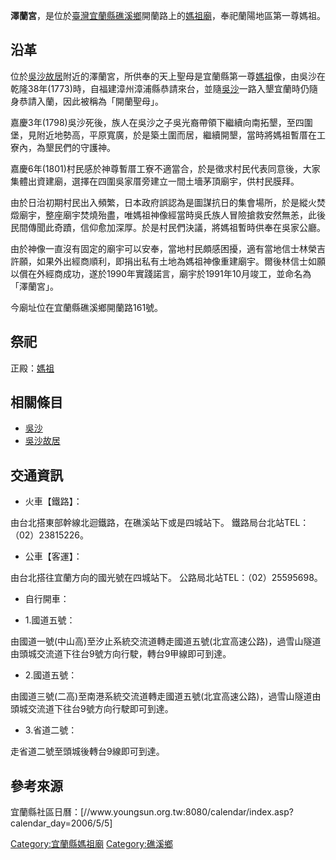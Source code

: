 {{Multiple issues|
{{Refimprove|time=2020-07-30T01:46:06+00:00}}
{{No footnotes|time=2020-08-03T11:07:59+00:00}}
}}
{{東亞廟宇
| name = 澤蘭宮
| location = {{TWN}}[[宜蘭縣|宜蘭縣]][[礁溪鄉|礁溪鄉]] 開蘭路161號
| god = [[媽祖|媽祖]]
| type =
| struct =
| open_year =1991年
| cere_date =農曆三月二十三
|}}

'''澤蘭宮'''，是位於[[臺灣|臺灣]][[宜蘭縣|宜蘭縣]][[礁溪鄉|礁溪鄉]]開蘭路上的[[媽祖廟|媽祖廟]]，奉祀蘭陽地區第一尊媽祖。

==沿革==
位於[[吳沙故居|吳沙故居]]附近的澤蘭宮，所供奉的天上聖母是宜蘭縣第一尊[[媽祖|媽祖]]像，由吳沙在乾隆38年(1773)時，自福建漳州漳浦縣恭請來台，並隨[[吳沙|吳沙]]一路入墾宜蘭時仍隨身恭請入蘭，因此被稱為「開蘭聖母」。

嘉慶3年(1798)吳沙死後，族人在吳沙之子吳光裔帶領下繼續向南拓墾，至四圍堡，見附近地勢高，平原寬廣，於是築土圍而居，繼續開墾，當時將媽祖暫厝在工寮內，為墾民們的守護神。

嘉慶6年(1801)村民感於神尊暫厝工寮不適當合，於是徵求村民代表同意後，大家集體出資建廟，選擇在四圍吳家厝旁建立一間土墻茅頂廟宇，供村民膜拜。

由於日治初期村民出入頻繁，日本政府誤認為是圖謀抗日的集會場所，於是縱火焚燬廟宇，整座廟宇焚燒殆盡，唯媽祖神像經當時吳氏族人冒險搶救安然無恙，此後民間傳聞此奇蹟，信仰愈加深厚。於是村民們決議，將媽祖暫時供奉在吳家公廳。

由於神像一直沒有固定的廟宇可以安奉，當地村民頗感困擾，適有當地信士林榮吉許願，如果外出經商順利，即捐出私有土地為媽祖神像重建廟宇。爾後林信士如願以償在外經商成功，遂於1990年實踐諾言，廟宇於1991年10月竣工，並命名為「澤蘭宮」。

今廟址位在宜蘭縣礁溪鄉開蘭路161號。

==祭祀==
正殿：[[媽祖|媽祖]]

==相關條目==
*[[吳沙|吳沙]]
*[[吳沙故居|吳沙故居]]

==交通資訊==

*火車【鐵路】：

由台北搭東部幹線北迴鐵路，在礁溪站下或是四城站下。
鐵路局台北站TEL：（02）23815226。

*公車【客運】：

由台北搭往宜蘭方向的國光號在四城站下。
公路局北站TEL：（02）25595698。

*自行開車：

*1.國道五號：

由國道一號(中山高)至汐止系統交流道轉走國道五號(北宜高速公路)，過雪山隧道由頭城交流道下往台9號方向行駛，轉台9甲線即可到達。

*2.國道五號：

由國道三號(二高)至南港系統交流道轉走國道五號(北宜高速公路)，過雪山隧道由頭城交流道下往台9號方向行駛即可到達。

*3.省道二號：

走省道二號至頭城後轉台9線即可到達。

==參考來源==
宜蘭縣社區日曆：[//www.youngsun.org.tw:8080/calendar/index.asp?calendar_day=2006/5/5]

[[Category:宜蘭縣媽祖廟|Category:宜蘭縣媽祖廟]]
[[Category:礁溪鄉|Category:礁溪鄉]]